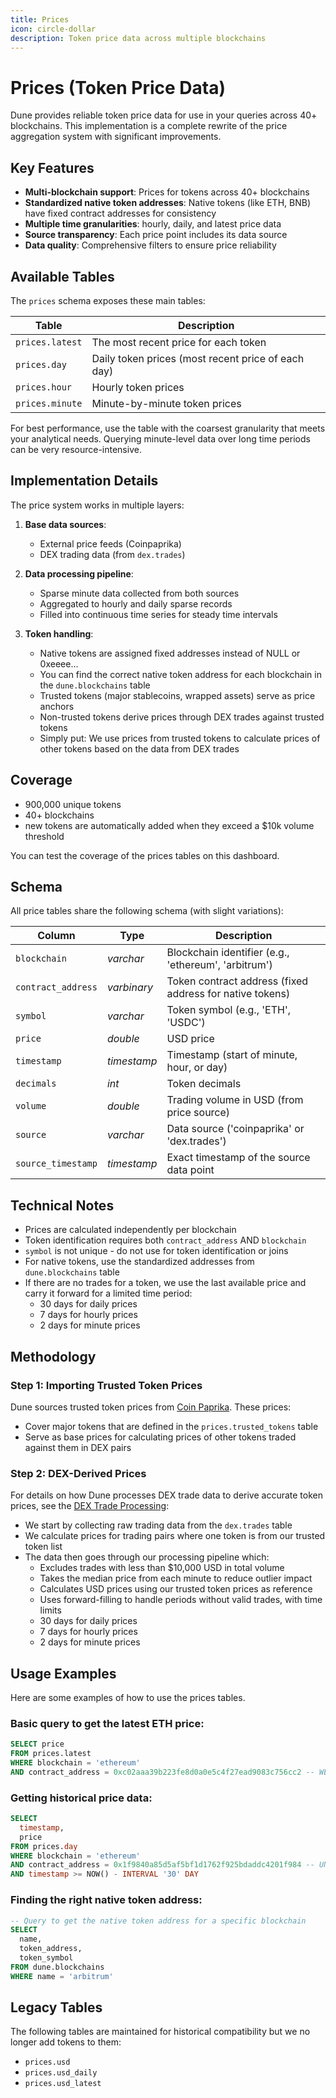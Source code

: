 ```yaml
---
title: Prices
icon: circle-dollar
description: Token price data across multiple blockchains
---
```


# Prices (Token Price Data)

Dune provides reliable token price data for use in your queries across 40+ blockchains. This implementation is a complete rewrite of the price aggregation system with significant improvements.

## Key Features

- **Multi-blockchain support**: Prices for tokens across 40+ blockchains
- **Standardized native token addresses**: Native tokens (like ETH, BNB) have fixed contract addresses for consistency
- **Multiple time granularities**: hourly, daily, and latest price data
- **Source transparency**: Each price point includes its data source
- **Data quality**: Comprehensive filters to ensure price reliability

## Available Tables

The `prices` schema exposes these main tables:

| Table | Description |
|-------|-------------|
| `prices.latest` | The most recent price for each token |
| `prices.day` | Daily token prices (most recent price of each day) |
| `prices.hour` | Hourly token prices |
| `prices.minute` | Minute-by-minute token prices |

For best performance, use the table with the coarsest granularity that meets your analytical needs. Querying minute-level data over long time periods can be very resource-intensive.

## Implementation Details

The price system works in multiple layers:

1. **Base data sources**:
   - External price feeds (Coinpaprika)
   - DEX trading data (from `dex.trades`)

2. **Data processing pipeline**:
   - Sparse minute data collected from both sources
   - Aggregated to hourly and daily sparse records
   - Filled into continuous time series for steady time intervals

3. **Token handling**:
   - Native tokens are assigned fixed addresses instead of NULL or 0xeeee...
   - You can find the correct native token address for each blockchain in the `dune.blockchains` table
   - Trusted tokens (major stablecoins, wrapped assets) serve as price anchors
   - Non-trusted tokens derive prices through DEX trades against trusted tokens
   - Simply put: We use prices from trusted tokens to calculate prices of other tokens based on the data from DEX trades

## Coverage

- 900,000 unique tokens
- 40+ blockchains
- new tokens are automatically added when they exceed a $10k volume threshold


<DuneEmbed qID="4239607" vID="7131816" height={500} />

<CardGroup cols={1}>
  <Card
    title="Check Price Coverage"
    href="https://dune.com/dune/does-dune-have-price-for-token"
    icon="magnifying-glass"
  >
    You can test the coverage of the prices tables on this dashboard.
  </Card>
</CardGroup>

## Schema

All price tables share the following schema (with slight variations):

| Column             | Type        | Description                                                                      |
| ------------------ | ----------- | -------------------------------------------------------------------------------- |
| `blockchain`       | _varchar_   | Blockchain identifier (e.g., 'ethereum', 'arbitrum')                             |
| `contract_address` | _varbinary_ | Token contract address (fixed address for native tokens)                         |
| `symbol`           | _varchar_   | Token symbol (e.g., 'ETH', 'USDC')                                               |
| `price`            | _double_    | USD price                                                                        |
| `timestamp`        | _timestamp_ | Timestamp (start of minute, hour, or day)                                        |
| `decimals`         | _int_       | Token decimals                                                                   |
| `volume`           | _double_    | Trading volume in USD (from price source)                                        |
| `source`           | _varchar_   | Data source ('coinpaprika' or 'dex.trades')                                      |
| `source_timestamp` | _timestamp_ | Exact timestamp of the source data point                                         |

## Technical Notes

- Prices are calculated independently per blockchain
- Token identification requires both `contract_address` AND `blockchain`
- `symbol` is not unique - do not use for token identification or joins
- For native tokens, use the standardized addresses from `dune.blockchains` table
- If there are no trades for a token, we use the last available price and carry it forward for a limited time period:
  - 30 days for daily prices
  - 7 days for hourly prices
  - 2 days for minute prices



## Methodology

### Step 1: Importing Trusted Token Prices

Dune sources trusted token prices from [Coin Paprika](https://coinpaprika.com/). These prices:

- Cover major tokens that are defined in the `prices.trusted_tokens` table
- Serve as base prices for calculating prices of other tokens traded against them in DEX pairs

### Step 2: DEX-Derived Prices

For details on how Dune processes DEX trade data to derive accurate token prices, see the [DEX Trade Processing](/data-catalog/curated/dex-trades/evm/dex-trades):

- We start by collecting raw trading data from the `dex.trades` table
- We calculate prices for trading pairs where one token is from our trusted token list
- The data then goes through our processing pipeline which:
  - Excludes trades with less than $10,000 USD in total volume
  - Takes the median price from each minute to reduce outlier impact
  - Calculates USD prices using our trusted token prices as reference
  - Uses forward-filling to handle periods without valid trades, with time limits
   - 30 days for daily prices
   - 7 days for hourly prices
   - 2 days for minute prices 

## Usage Examples

Here are some examples of how to use the prices tables.
 
### Basic query to get the latest ETH price:
```sql
SELECT price
FROM prices.latest
WHERE blockchain = 'ethereum' 
AND contract_address = 0xc02aaa39b223fe8d0a0e5c4f27ead9083c756cc2 -- WETH
```

### Getting historical price data:
```sql
SELECT
  timestamp,
  price
FROM prices.day
WHERE blockchain = 'ethereum'
AND contract_address = 0x1f9840a85d5af5bf1d1762f925bdaddc4201f984 -- UNI
AND timestamp >= NOW() - INTERVAL '30' DAY
```

### Finding the right native token address:
```sql
-- Query to get the native token address for a specific blockchain
SELECT 
  name,
  token_address,
  token_symbol
FROM dune.blockchains
WHERE name = 'arbitrum'
```

## Legacy Tables

The following tables are maintained for historical compatibility but we no longer add tokens to them:

- `prices.usd`
- `prices.usd_daily`
- `prices.usd_latest`
